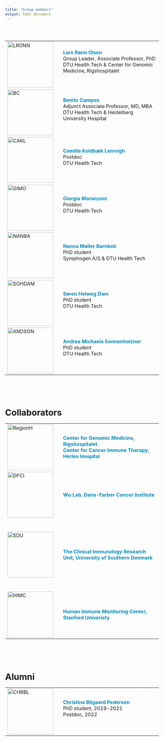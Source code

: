 ```yaml
---
title: "Group members"
output: html_document
---
```


<!-- Add icon library -->
<!-- <link rel="stylesheet" href="https://cdnjs.cloudflare.com/ajax/libs/font-awesome/4.7.0/css/font-awesome.min.css"> -->

<br><br>

|            |   |                                    |
|------------|---|------------------------------------------------------------------------------------------------|
|![LRONN](images/LRONN.png){width=150px}<br>   |   | <span style="color: #008CBA;">**Lars Rønn Olsen**</span><br>Group Leader, Associate Professor, PhD<br>DTU Health Tech & Center for Genomic Medicine, Rigshospitalet   <br> <br>   <a href="mailto:lronn@dtu.dk" class="fa fa-envelope"></a>   <a href="https://www.linkedin.com/in/larsronnolsen/" class="fa fa-linkedin"></a>   <a href="https://github.com/biosurf/" class="fa fa-github"></a>    |
|![BC](images/BC.jpeg){width=150px}<br>   |   | <span style="color: #008CBA;">**Benito Campos**</span><br>Adjunct Associate Professor, MD, MBA<br>DTU Health Tech & Heidelberg University Hospital   <br> <br>   <a href="mailto:b_campos@young-alliance.org" class="fa fa-envelope"></a>    |
|![CAKL](images/CAKL.png){width=150px}<br>   |   | <span style="color: #008CBA;">**Camilla Koldbæk Lemvigh**</span>   <br>   Postdoc <br>DTU Health Tech <br> <br><a href="mailto:cakl@dtu.dk" class="fa fa-envelope"></a>   <a href="https://www.linkedin.com/in/camilla-lemvigh/" class="fa fa-linkedin"></a>                       |
|![GIMO](images/GIMO.jpg){width=150px}<br>|   | <span style="color: #008CBA;">**Giorgia Moranzoni**</span>    <br>  Postdoc <br>DTU Health Tech <br><br><a href="mailto:gimo@dtu.dk" class="fa fa-envelope"></a> <a href="https://www.linkedin.com/in/giorgia-moranzoni-30696a1b6" class="fa fa-linkedin"></a>      <a href="https://github.com/gmoranzoni" class="fa fa-github"></a>|
|![NANBA](images/NANBA.jpg){width=150px}<br>|   | <span style="color: #008CBA;">**Nanna Møller Barnkob**</span>    <br>  PhD student<br>Symphogen A/S & DTU Health Tech <br><br><a href="mailto:nanba@dtu.dk" class="fa fa-envelope"></a>|
|![SOHDAM](images/SOHDAM.png){width=150px}<br>|   | <span style="color: #008CBA;">**Søren Helweg Dam**</span>    <br>  PhD student<br>DTU Health Tech <br><br><a href="mailto:sohdam@dtu.dk" class="fa fa-envelope"></a> <a href="https://dk.linkedin.com/in/shdam" class="fa fa-linkedin"></a>      <a href="https://github.com/shdam" class="fa fa-github"></a>|
|![ANDSON](images/ANDSON.jpg){width=150px}<br>|   | <span style="color: #008CBA;">**Andrea Michaela Sonnenholzner**</span>    <br>  PhD student<br>DTU Health Tech <br><br><a href="mailto:andson@dtu.dk" class="fa fa-envelope"></a> <a href="https://www.linkedin.com/in/andrea-sonnenholzner-68b423179/" class="fa fa-linkedin">

<br><br><br>


# Collaborators
|            |   |                                    |
|------------|---|------------------------------------------------------------------------------------------------|
|![RegionH](images/RegionH.png){width=150px}<br>   |   | <span style="color: #008CBA;">**Center for Genomic Medicine, Rigshospitalet**<br>**Center for Cancer Immune Therapy, Herlev Hospital**</span>   |
|![DFCI](images/DFCI.png){width=150px}<br>   |   | <span style="color: #008CBA;">**Wu Lab, Dana-Farber Cancer Institute**</span>      |
|<br><br>![SDU](images/SDU.jpg){width=150px}<br><br><br>   |   | <span style="color: #008CBA;">**The Clinical Immunology Research Unit, University of Southern Denmark**</span>  |
|![HIMC](images/Stanford.png){width=150px}<br>   |   | <span style="color: #008CBA;">**Human Immune Monitoring Center, Stanford Univeristy**</span>  |


<br><br><br>


# Alumni

|            |   |                                    |
|------------|---|------------------------------------------------------------------------------------------------|
|![CHRBL](images/CHRBL.png){width=150px}<br>   |   | <span style="color: #008CBA;">**Christina Bligaard Pedersen**</span> <br> PhD student, 2019-2021 <br> Postdoc, 2022 <br><br>   <a href="https://www.linkedin.com/in/bligaard/" class="fa fa-linkedin"></a>    |

<br><br><br>
